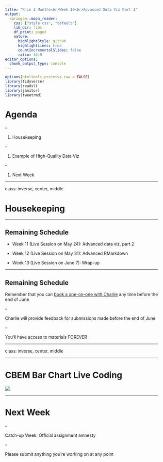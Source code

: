 ```yaml
---
title: "R in 3 Months<br>Week 10<br>Advanced Data Viz Part 1"
output:
  xaringan::moon_reader:
    css: ["style.css", "default"]
    lib_dir: libs
    df_print: paged
    nature:
      highlightStyle: github
      highlightLines: true
      countIncrementalSlides: false
      ratio: 16:9
editor_options: 
  chunk_output_type: console
---
```


```r
options(htmltools.preserve.raw = FALSE)
library(tidyverse)
library(readxl)
library(janitor)
library(tweetrmd)
```



# Agenda

--

1. Housekeeping

--

1. Example of High-Quality Data Viz

--

1. Next Week

---

class: inverse, center, middle

# Housekeeping

---

## Remaining Schedule

- Week 11 (Live Session on May 24): Advanced data viz, part 2

- Week 12 (Live Session on May 31): Advanced RMarkdown

- Week 13 (Live Session on June 7): Wrap-up

---

## Remaining Schedule

Remember that you can [book a one-on-one with Charlie](https://savvycal.com/charliejhadley-r-for-the-rest-of-us/chat) any time before the end of June

--

Charlie will provide feedback for submissions made before the end of June

--

You'll have access to materials FOREVER

---

class: inverse, center, middle

---

# CBEM Bar Chart Live Coding

![](images/cbem-example.jpeg)

---

# Next Week

--

Catch-up Week: Official assignment amnesty

--

Please submit anything you're working on at any point


